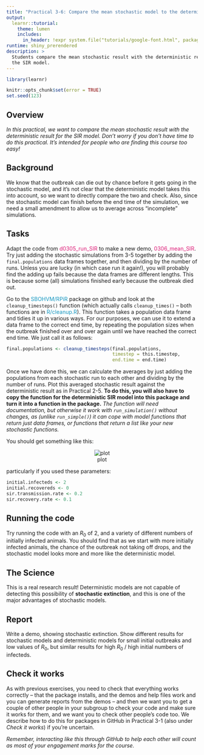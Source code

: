 ```yaml
---
title: "Practical 3-6: Compare the mean stochastic model to the deterministic SIR model"
output: 
  learnr::tutorial:
    theme: lumen
    includes:
      in_header: !expr system.file("tutorials/google-font.html", package = "RPiR")
runtime: shiny_prerendered
description: >
  Students compare the mean stochastic result with the deterministic result for 
  the SIR model.
---
```


```r
library(learnr)

knitr::opts_chunk$set(error = TRUE)
set.seed(123)
```

## Overview

*In this practical, we want to compare the mean stochastic result with the
 deterministic result for the SIR model. Don't worry if you don't have time
 to do this practical. It's intended for people who are finding this course
 too easy!*

## Background

We know that the outbreak can die out by chance before it gets going in the 
stochastic model, and it's not clear that the deterministic model takes this 
into account, so we want to directly compare the two and check. Also, since the
stochastic model can finish before the end time of the simulation, we need a 
small amendment to allow us to average across "incomplete" simulations.

## Tasks

Adapt the code from <span style="color: #dd1c77;">d0305_run_SIR</span> to make a 
new demo, <span style="color: #dd1c77;">0306_mean_SIR</span>. Try just 
adding the stochastic simulations from 3-5 together by adding the 
`final.populations` data frames together, and then dividing by the number of 
runs. Unless you are lucky (in which case run it again!), you will probably find 
the adding up fails because the data frames are different lengths. This is 
because some (all) simulations finished early because the outbreak died out.

Go to the <span style="color: #1697C0;">SBOHVM/RPiR</span> package on 
github and look at the `cleanup_timesteps()` function (which actually calls 
`cleanup_times()` -- both functions are in
<span style="color: #1697C0;">R/cleanup.R</span>). This function takes a
population data frame and tidies it up in various ways. For our purposes, we can
use it to extend a data frame to the correct end time, by repeating the 
population sizes when the outbreak finished over and over again until we have
reached the correct end time. We just call it as follows:

```r
final.populations <- cleanup_timesteps(final.populations,
                                       timestep = this.timestep,
                                       end.time = end.time)
```

Once we have done this, we can calculate the averages by just adding the 
populations from each stochastic run to each other and dividing by the number of
runs. Plot this averaged stochastic result against the deterministic result as
in Practical 2-5. **To do this, you will also have to copy the function for the
deterministic SIR model into this package and turn it into a function in the
package.** *The function will need documentation, but otherwise it work with
`run_simulation()` without changes, as (unlike `run_simple()`) it can cope with
model functions that return just data frames, or functions that return a list
like your new stochastic functions.*

You should get something like this:

<center>![plot](images/3-6.gif)</center>

particularly if you used these parameters:

```r
initial.infecteds <- 2
initial.recovereds <- 0
sir.transmission.rate <- 0.2
sir.recovery.rate <- 0.1
```

## Running the code

Try running the code with an $R_0$ of 2, and a variety of different numbers of 
initially infected animals. You should find that as we start with more initially
infected animals, the chance of the outbreak not taking off drops, and the 
stochastic model looks more and more like the deterministic model.

## The Science

This is a real research result! Deterministic models are not capable of 
detecting this possibility of **stochastic extinction**, and this is one of the 
major advantages of stochastic models.

## Report

Write a demo, showing stochastic extinction. Show different results 
for stochastic models and deterministic models for small initial outbreaks and 
low values of $R_0$, but similar results for high $R_0$ / high initial numbers 
of infecteds.

## Check it works

As with previous exercises, you need to check that everything works correctly --
that the package installs, and the demos and help files work and you can
generate reports from the demos -- and then we want you to get a couple of other
people in your subgroup to check your code and make sure it works for them,
and we want you to check other people's code too. We describe how to do this for
packages in GitHub in Practical 3-1 (also under *Check it works*) if you're
uncertain.

*Remember, interacting like this through GitHub to help each other will count as
most of your engagement marks for the course.*
